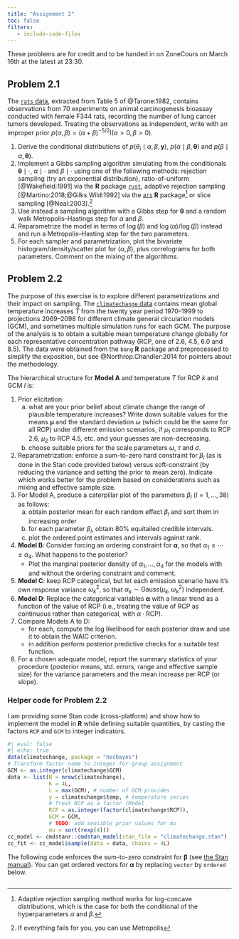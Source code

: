 ```yaml
---
title: "Assignment 2"
toc: false
filters:
   - include-code-files
---
```


These problems are for credit and to be handed in on ZoneCours on March 16th at the latest at 23:30.

## Problem 2.1

The [`rats` data](/files/data/rats.csv), extracted from Table 5 of @Tarone:1982, contains observations from 70 experiments on  animal carcinogenesis bioassay
conducted with female F344 rats, recording the number of lung cancer tumors developed. Treating the observations as independent, write
\begin{align*}
y_i \mid \theta_i &\sim \mathsf{binom}(n_i, \theta_i), \quad i =1, \ldots, 70 \\
\theta_i \mid \alpha, \beta & \sim \mathsf{beta}(\alpha, \beta)
\end{align*}
with an improper prior $p(\alpha, \beta) = (\alpha + \beta)^{-5/2}\mathrm{I}(\alpha>0, \beta>0).$



1. Derive the conditional distributions of $p(\theta_i \mid \alpha, \beta, \boldsymbol{y})$, $p(\alpha \mid \beta, \boldsymbol{\theta})$ and $p(\beta \mid \alpha, \boldsymbol{\theta}).$
2. Implement a Gibbs sampling algorithm simulating from the conditionals $\boldsymbol{\theta} \mid \cdot,$ $\alpha \mid \cdot$ and $\beta \mid \cdot$ using one of the following methods:  rejection sampling (try an exponential distribution), ratio-of-uniform [@Wakefield:1991] via the **R** package [`rust`](https://doi.org/10.32614/CRAN.package.rust), adaptive rejection sampling [@Martino:2018;@Gilks.Wild:1992] via the [`ars`](https://doi.org/10.32614/CRAN.package.ars) **R** package^[Adaptive rejection sampling method works for log-concave distributions, which is the case for both the conditional of the hyperparameters $\alpha$ and $\beta$.] or slice sampling [@Neal:2003].^[If everything fails for you, you can use Metropolis]
3. Use instead a sampling algorithm with a Gibbs step for $\boldsymbol{\theta}$ and a random walk Metropolis--Hastings step for $\alpha$ and $\beta$. 
4. Reparametrize the model in terms of $\log(\beta)$ and $\log(\alpha)/\log(\beta)$ instead and run a Metropolis--Hasting step for the two parameters.
5. For each sampler and parametrization, plot the bivariate histogram/density/scatter plot for $(\alpha, \beta)$, plus correlograms for both parameters. Comment on the mixing of the algorithms.
 

## Problem 2.2

The purpose of this exercise is to explore different parametrizations and their impact on sampling. The  [`climatechange` data](/files/data/climatechange.csv) contains mean global temperature increases $T$ from the twenty year period 1970--1999 to projections 2069--2098 for different climate general circulation models (GCM), and sometimes multiple simulation runs for each GCM. The purpose of the analysis is to obtain a suitable mean temperature change globally for each representative concentration pathway (RCP, one of 2.6, 4.5, 6.0 and 8.5). The data were obtained from the `bang` **R** package and preprocessed to simplify the exposition, but see @Northrop.Chandler:2014 for pointers about the methodology.

The hierarchical structure for **Model A** and temperature $T$ for RCP $k$ and GCM $l$ is:
\begin{align*}
T_{k,l}\mid  \boldsymbol{\alpha}, \boldsymbol{\beta}, \tau &\sim \mathsf{Gauss}(\alpha_k + \beta_l, \tau^2)\\
\boldsymbol{\alpha} \mid \boldsymbol{\mu}, \omega &\sim \mathsf{Gauss}_4(\boldsymbol{\mu}, \omega^2\mathbf{I}_4)\\
\beta_l \mid \sigma &\sim \mathsf{Gauss}(0, \sigma^2), \qquad l = 1, \ldots, L.
\end{align*}

1. Prior elicitation: 
    a. what are your prior belief about climate change the range of plausible temperature increases? Write down suitable values for the means $\boldsymbol{\mu}$ and the standard deviation $\omega$ (which could be the same for all RCP) under different emission scenarios, if $\mu_1$ corresponds to RCP 2.6, $\mu_2$ to RCP 4.5, etc. and your guesses are non-decreasing.
    b. choose suitable priors for the scale parameters $\omega,$ $\tau$ and $\sigma$.
2. Reparametrization: enforce a sum-to-zero hard constraint for $\beta_l$ (as is done in the Stan code provided below) versus soft-constraint (by reducing the variance and setting the prior to mean zero). Indicate which works better for the problem based on considerations such as mixing and effective sample size.
3. For Model A, produce a caterpillar plot of the parameters $\beta_l$ ($l=1,\ldots, 38$) as follows: 
   a. obtain posterior mean for each random effect $\beta_l$ and sort them in increasing order
   b. for each parameter $\beta_l,$ obtain 80% equitailed credible intervals.
   c. plot the ordered point estimates and intervals against rank.
4. **Model B**: Consider forcing an ordering constraint for $\boldsymbol{\alpha}$, so that $\alpha_1 \leq \cdots \leq \alpha_4.$ What happens to the posterior?
    - Plot the marginal posterior density of $\alpha_1, \ldots, \alpha_4$ for the models with and without the ordering constraint and comment.
5. **Model C**:  keep RCP categorical, but let each emission scenario have it's own response variance $\omega^2_k,$ so that $\alpha_k \sim \mathsf{Gauss}(\mu_k, \omega^2_k)$ independent.
6. **Model D**: Replace the categorical variables $\boldsymbol{\alpha}$ with a linear trend as a function of the value of RCP (i.e., treating the value of RCP as continuous rather than categorical, with $\alpha \cdot \mathsf{RCP}$).
7. Compare Models A to D: 
    - for each, compute the log likelihood for each posterior draw and use it to obtain the WAIC criterion. 
    - in addition perform posterior predictive checks for a suitable test function.
8. For a chosen adequate model, report the summary statistics of your procedure (posterior means, std. errors, range and effective sample size) for the variance parameters and the mean increase per RCP (or slope).


### Helper code for Problem 2.2

I am providing some Stan code (cross-platform) and show how to implement the model in **R** while defining suitable quantities, by casting the factors `RCP` and `GCM` to integer indicators.

```r
#| eval: false
#| echo: true
data(climatechange, package = "hecbayes")
# Transform factor name to integer for group assignment
GCM <- as.integer(climatechange$GCM)
data <- list(N = nrow(climatechange),
             K = 4L,
             L = max(GCM), # number of GCM provides
             y = climatechange$temp, # temperature series
             # Treat RCP as a factor (Model
             RCP = as.integer(factor(climatechange$RCP)),
             GCM = GCM,
             # TODO: add sensible prior values for mu
             mu = sort(rexp(4)))
cc_model <- cmdstanr::cmdstan_model(stan_file = "climatechange.stan")
cc_fit <- cc_model$sample(data = data, chains = 4L)
```

The following code enforces the sum-to-zero constraint for $\boldsymbol{\beta}$ (see [the Stan manual](https://mc-stan.org/docs/stan-users-guide/regression.html#parameterizing-centered-vectors)). You can get ordered vectors for $\boldsymbol{\alpha}$ by replacing `vector` by `ordered` below.

```.stan
```
